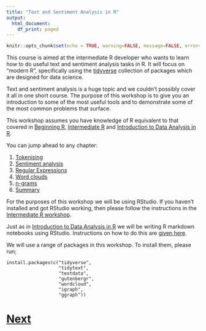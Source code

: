 ```yaml
---
title: "Text and Sentiment Analysis in R"
output:
  html_document:
    df_print: paged
---
```


```r
knitr::opts_chunk$set(echo = TRUE, warning=FALSE, message=FALSE, error=FALSE)
```

This course is aimed at the intermediate R developer who wants to learn 
how to do useful text and sentiment analysis tasks in R. It will focus on 
"modern R", specifically using the [tidyverse](https://www.tidyverse.org) 
collection of packages which are designed for data science.

Text and sentiment analysis is a huge topic and we couldn't possibly cover it 
all in one short course. The purpose of this workshop is to give you an 
introduction to some of the most useful tools and to demonstrate some of the 
most common problems that surface.

This workshop assumes you have knowledge of R equivalent to that covered
in [Beginning R](https://chryswoods.com/beginning_r),
[Intermediate R](https://chryswoods.com/intermediate_r) and
[Introduction to Data Analysis in R](https://chryswoods.com/data_analysis_r/).

You can jump ahead to any chapter:

1. [Tokenising](tokenising.html)
2. [Sentiment analysis](sentiment.html)
3. [Regular Expressions](regexp.html)
4. [Word clouds](wordclouds.html)
5. [n-grams](ngrams.html)
6. [Summary](summary.html)

For the purposes of this workshop we will be using RStudio. If you haven't
installed and got RStudio working, then please follow the instructions
in the [Intermediate R workshop](https://chryswoods.com/intermediate_r).

Just as in [Introduction to Data Analysis in R](https://chryswoods.com/data_analysis_r/) 
we will be writing R markdown notebooks using RStudio. Instructions on how
to do this are [given here](https://chryswoods.com/data_analysis_r/).

We will use a range of packages in this workshop. To install them, please run;

```
install.packages(c("tidyverse",
                   "tidytext",
                   "textdata",
                   "gutenbergr",
                   "wordcloud",
                   "igraph",
                   "ggraph"))
```

# [Next](tokenising.html)
